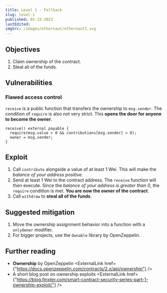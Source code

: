 ```yaml
---
title: Level 1 - Fallback
slug: level-1
published: 05-15-2023
lastEdited:
imgSrc: /images/ethernaut/ethernaut1.svg
---
```


## Objectives

1. Claim ownership of the contract.
2. Steal all of the funds.

## Vulnerabilities

### Flawed access control

`receive` is a public function that transfers the ownership to `msg.sender`. The condition of `require` is also not very strict.
This **opens the door for anyone to become the owner**.

```solidity
receive() external payable {
  require(msg.value > 0 && contributions[msg.sender] > 0);
  owner = msg.sender;
}
```

## Exploit

1. Call `contribute` alongside a value of at least 1 Wei. This will make the _balance of your address positive_.
2. Send at least 1 Wei to the contract address. The `receive` function will then execute. Since the _balance of your address is greater than 0_,
   the `require` condition is met. **You are now the owner of the contract**.
3. Call `withdraw` to **steal all of the funds**.

## Suggested mitigation

1. Move the ownership assignment behavior into a function with a `onlyOwner` modifier.
2. For bigger projects, use the `Ownable` library by OpenZeppelin.

## Further reading

- **Ownership** by OpenZeppelin <ExternalLink href={"https://docs.openzeppelin.com/contracts/2.x/api/ownership"} />
- A short blog post on ownership exploits <ExternalLink href={"https://blog.finxter.com/smart-contract-security-series-part-1-ownership-exploit/"} />
